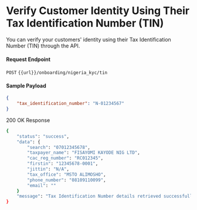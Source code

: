 # Verify Customer Identity Using Their Tax Identification Number (TIN)

You can verify your customers' identity using their Tax Identification Number (TIN) through the API.

#### Request Endpoint

`POST` `{{url}}/onboarding/nigeria_kyc/tin`


#### Sample Payload

```json
{
    "tax_identification_number": "N-01234567"
}
```

200 OK Response

```bash
{
    "status": "success",
    "data": {
        "search": "07012345678",
        "taxpayer_name": "FISAYOMI KAYODE NIG LTD",
        "cac_reg_number": "RC012345",
        "firstin": "12345678-0001",
        "jittin": "N/A",
        "tax_office": "MSTO ALIMOSHO",
        "phone_number": "08109110099",
        "email": ""
    }
    "message": "Tax Identification Number details retrieved successfully"
}
```
